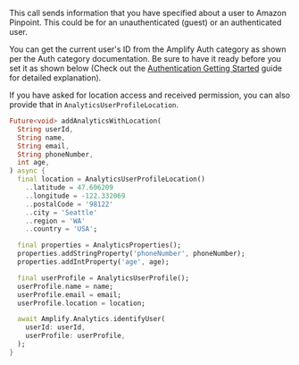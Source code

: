 This call sends information that you have specified about a user to Amazon Pinpoint. This could be for an unauthenticated (guest) or an authenticated user.

You can get the current user's ID from the Amplify Auth category as shown per the Auth category documentation. Be sure to have it ready before you set it as shown below (Check out the [Authentication Getting Started](/lib-v1/auth/getting-started) guide for detailed explanation).

If you have asked for location access and received permission, you can also provide that in `AnalyticsUserProfileLocation`.

```dart
Future<void> addAnalyticsWithLocation(
  String userId,
  String name,
  String email,
  String phoneNumber,
  int age,
) async {
  final location = AnalyticsUserProfileLocation()
    ..latitude = 47.606209
    ..longitude = -122.332069
    ..postalCode = '98122'
    ..city = 'Seattle'
    ..region = 'WA'
    ..country = 'USA';

  final properties = AnalyticsProperties();
  properties.addStringProperty('phoneNumber', phoneNumber);
  properties.addIntProperty('age', age);

  final userProfile = AnalyticsUserProfile();
  userProfile.name = name;
  userProfile.email = email;
  userProfile.location = location;

  await Amplify.Analytics.identifyUser(
    userId: userId,
    userProfile: userProfile,
  );
}
```
